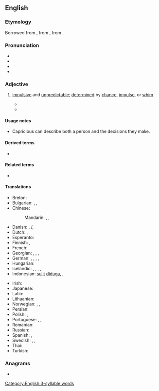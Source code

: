 ==English==

===Etymology===
Borrowed from {{bor|en|fr|capricieux}}, from {{der|en|it|capriccioso}}, from {{m|it|capriccio}}.

===Pronunciation===
* {{IPA|en|/kəˈpɹɪʃəs/}}
* {{audio|en|LL-Q1860 (eng)-Vealhurl-capricious.wav|Audio (UK)}}
* {{audio|en|En-us-capricious.oga|Audio (US)}}
* {{rhyme|en|ɪʃəs}}

===Adjective===
{{en-adj}}

# [[impulsive|Impulsive]] and [[unpredictable]]; [[determine]]d by [[chance#Noun|chance]], [[impulse]], or [[whim]].
#: {{synonyms|en|arbitrary|whimsical|fickle}}
#: {{antonyms|en|conscientious|rigorous}}
#: {{ux|en|I almost died in a '''capricious''' winter storm.}}
#: {{ux|en|Stringent rulers are unlikely to act '''capriciously'''.}}
#* {{RQ:Shakespeare As You Like It|page=198|scene=iii|act=III|passage=I am heere with thee, and thy Goats, as the moſt '''capricious''' Poet honeſt ''Ouid'' was among Gothes.}}
#* {{RQ:James American|chapter=I|page=11|passage="'''Capricious'''?" And at this monsieur began to laugh. "Oh no, I'm not '''capricious'''. I am very faithful. I am very constant. ''Comprenez''?"}}

====Usage notes====
* Capricious can describe both a person and the decisions they make.

====Derived terms====
* {{l|en|capriciously}}

====Related terms====
* {{l|en|caprice}}

====Translations====
{{trans-top|impulsive and unpredictable; determined by chance, impulse, or whim}}
* Breton: {{t+|br|froudennek}}
* Bulgarian: {{t+|bg|капризен}}, {{t+|bg|непостоянен}}, {{t|bg|непредвидим}}
* Chinese:
*: Mandarin: {{t|cmn|反复无常的}}, {{t|cmn|善变的}}, {{t|cmn|任性的}}
* Danish: {{t|da|uberegnelig}}, {{t|da|uforudsigbar}}/{{t|da|uforutsigbar}}, {{t|da|lunefuld}}
* Dutch: {{t+|nl|grillig}}, {{t+|nl|wispelturig}}
* Esperanto: {{t|eo|kapricema}}
* Finnish: {{t+|fi|oikukas}}, {{t+|fi|oikullinen}}
* French: {{t+|fr|capricieux}}
* Georgian: {{t|ka|ჭირვეული}}, {{t|ka|ახირებული}}, {{t|ka|თვითრჯული}}, {{t|ka|თავნება}}
* German: {{t|de|kapriziumeös}}, {{t|de|launenhaft}}, {{t+|de|unberechenbar}}, {{t+|de|schrullig}}, {{t+|de|launisch}}
* Hungarian: {{t+|hu|szeszélyes}}
* Icelandic: {{t|is|duttlungasamur|m}}, {{t+|is|mislyndur|m}}, {{t+|is|kenjóttur|m}}, {{t|is|dyntóttur|m}}, {{t|is|duttlungafullur|m}}
* Indonesian: [[sulit]] [[duga|diduga]], {{t+|id|licin}}, {{t+|id|licik}}
{{trans-mid}}
* Irish: {{t|ga|meonúil}}
* Japanese: {{t+|ja|気紛れ|tr=kimagure}}
* Latin: {{t|la|inconstans}}
* Lithuanian: {{t|lt|įnoringas}}
* Norwegian: {{t|no|uberegnelig}}, {{t|no|uforutsigbar}}, {{t|no|lunefull}}
* Persian: {{t|fa|دمدمی‌مزاج|tr=damdami-mezâj}}
* Polish: {{t+|pl|nagły|m}}, {{t+|pl|kapryśny}}
* Portuguese: {{t+|pt|impulsivo}}, {{t+|pt|imprevisível}}, {{t+|pt|caprichoso}}
* Romanian: {{t+|ro|capricios}}
* Russian: {{t+|ru|капризный|m}}
* Spanish: {{t+|es|caprichoso}}, {{t+|es|antojadizo}}
* Swedish: {{t+|sv|oberäknelig}}, {{t+|sv|oförutsägbar}}, {{t+|sv|nyckfull}}
* Thai: {{t|th|ตามอำเภอใจ|tr=tāmxảp̣hexcı}}
* Turkish: {{t+|tr|kaprisli}}
{{trans-bottom}}

===Anagrams===
* {{anagrams|en|a=acciioprsu|auriscopic}}

[[Category:English 3-syllable words]]
{{topics|en|Personality}}